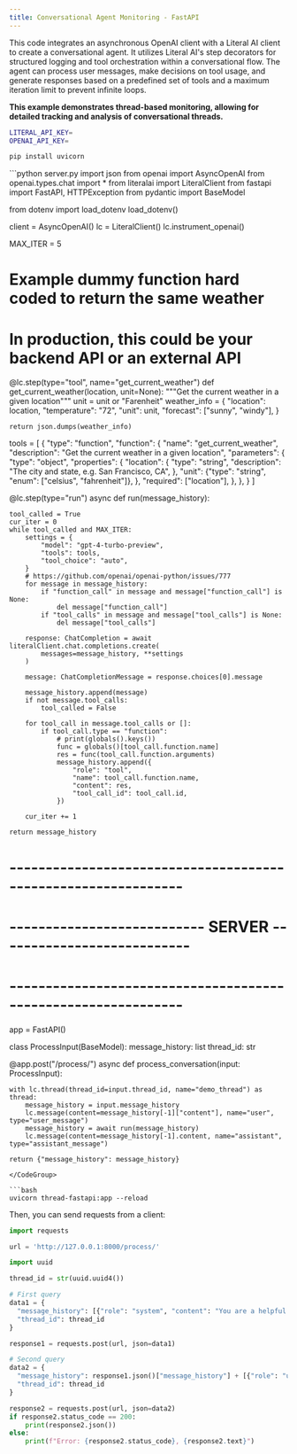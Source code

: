 ```yaml
---
title: Conversational Agent Monitoring - FastAPI 
---
```


This code integrates an asynchronous OpenAI client with a Literal AI client to create a conversational agent. 
It utilizes Literal AI's step decorators for structured logging and tool orchestration within a conversational flow. 
The agent can process user messages, make decisions on tool usage, and generate responses based on a predefined set of tools and a maximum iteration limit to prevent infinite loops.

**This example demonstrates thread-based monitoring, allowing for detailed tracking and analysis of conversational threads.**

```bash .env
LITERAL_API_KEY=
OPENAI_API_KEY=
```


```bash
pip install uvicorn
```

<CodeGroup>
```python server.py
import json
from openai import AsyncOpenAI
from openai.types.chat import *
from literalai import LiteralClient
from fastapi import FastAPI, HTTPException
from pydantic import BaseModel

from dotenv import load_dotenv
load_dotenv()


client = AsyncOpenAI()
lc = LiteralClient()
lc.instrument_openai()

MAX_ITER = 5


# Example dummy function hard coded to return the same weather
# In production, this could be your backend API or an external API
@lc.step(type="tool", name="get_current_weather")
def get_current_weather(location, unit=None):
    """Get the current weather in a given location"""
    unit = unit or "Farenheit"
    weather_info = {
        "location": location,
        "temperature": "72",
        "unit": unit,
        "forecast": ["sunny", "windy"],
    }

    return json.dumps(weather_info)


tools = [
    {
        "type": "function",
        "function": {
            "name": "get_current_weather",
            "description": "Get the current weather in a given location",
            "parameters": {
                "type": "object",
                "properties": {
                    "location": {
                        "type": "string",
                        "description": "The city and state, e.g. San Francisco, CA",
                    },
                    "unit": {"type": "string", "enum": ["celsius", "fahrenheit"]},
                },
                "required": ["location"],
            },
        },
    }
]


@lc.step(type="run")
async def run(message_history):
    
    tool_called = True
    cur_iter = 0
    while tool_called and MAX_ITER:
        settings = {
            "model": "gpt-4-turbo-preview",
            "tools": tools,
            "tool_choice": "auto",
        }
        # https://github.com/openai/openai-python/issues/777
        for message in message_history:
            if "function_call" in message and message["function_call"] is None:
                del message["function_call"]
            if "tool_calls" in message and message["tool_calls"] is None:
                del message["tool_calls"]
        
        response: ChatCompletion = await literalClient.chat.completions.create(
            messages=message_history, **settings
        )

        message: ChatCompletionMessage = response.choices[0].message

        message_history.append(message)
        if not message.tool_calls:
            tool_called = False

        for tool_call in message.tool_calls or []:
            if tool_call.type == "function":
                # print(globals().keys())
                func = globals()[tool_call.function.name]
                res = func(tool_call.function.arguments)
                message_history.append({
                    "role": "tool",
                    "name": tool_call.function.name,
                    "content": res,
                    "tool_call_id": tool_call.id,
                })

        cur_iter += 1

    return message_history


# --------------------------------------------------------------
# --------------------------- SERVER ---------------------------
# --------------------------------------------------------------

app = FastAPI()

class ProcessInput(BaseModel):
    message_history: list
    thread_id: str

@app.post("/process/")
async def process_conversation(input: ProcessInput):

    with lc.thread(thread_id=input.thread_id, name="demo_thread") as thread:
        message_history = input.message_history
        lc.message(content=message_history[-1]["content"], name="user", type="user_message")
        message_history = await run(message_history)
        lc.message(content=message_history[-1].content, name="assistant", type="assistant_message")
        
    return {"message_history": message_history}

```
</CodeGroup>

```bash
uvicorn thread-fastapi:app --reload
```

Then, you can send requests from a client:

```python client.py
import requests

url = 'http://127.0.0.1:8000/process/'

import uuid

thread_id = str(uuid.uuid4())

# First query
data1 = {
  "message_history": [{"role": "system", "content": "You are a helpful assistant."}, {"role": "user", "content": "what's the weather in sf"}],
  "thread_id": thread_id
}

response1 = requests.post(url, json=data1)

# Second query
data2 = {
  "message_history": response1.json()["message_history"] + [{"role": "user", "content": "what's the weather in paris"}],
  "thread_id": thread_id
}

response2 = requests.post(url, json=data2)
if response2.status_code == 200:
    print(response2.json())
else:
    print(f"Error: {response2.status_code}, {response2.text}")
```